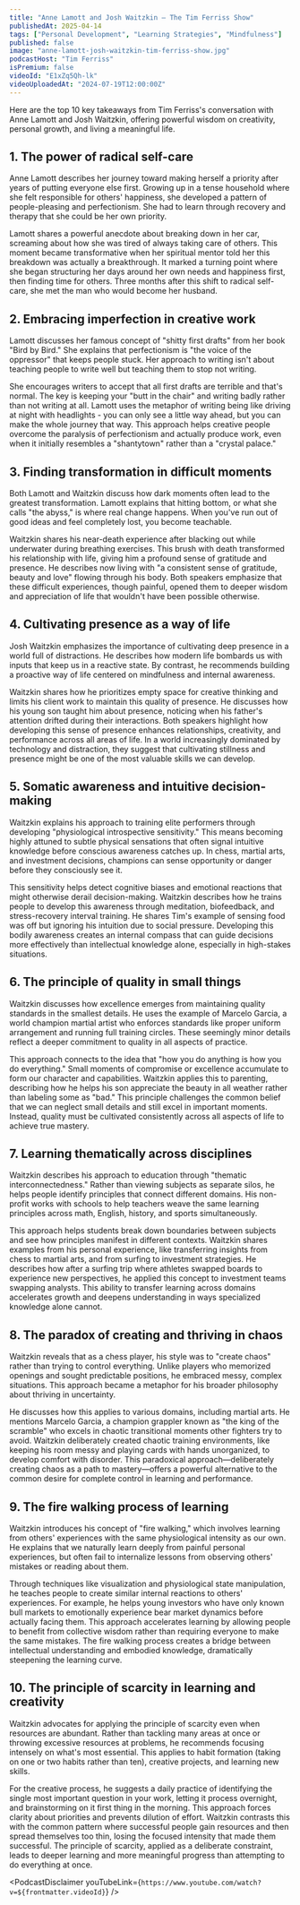 ```yaml
---
title: "Anne Lamott and Josh Waitzkin — The Tim Ferriss Show"
publishedAt: 2025-04-14
tags: ["Personal Development", "Learning Strategies", "Mindfulness"]
published: false
image: "anne-lamott-josh-waitzkin-tim-ferriss-show.jpg"
podcastHost: "Tim Ferriss"
isPremium: false
videoId: "E1xZq5Qh-lk"
videoUploadedAt: "2024-07-19T12:00:00Z"
---
```



<PodcastSummaryPageLayout frontmatter={frontmatter}>

Here are the top 10 key takeaways from Tim Ferriss's conversation with Anne Lamott and Josh Waitzkin, offering powerful wisdom on creativity, personal growth, and living a meaningful life.

## 1. The power of radical self-care

Anne Lamott describes her journey toward making herself a priority after years of putting everyone else first. Growing up in a tense household where she felt responsible for others' happiness, she developed a pattern of people-pleasing and perfectionism. She had to learn through recovery and therapy that she could be her own priority.

Lamott shares a powerful anecdote about breaking down in her car, screaming about how she was tired of always taking care of others. This moment became transformative when her spiritual mentor told her this breakdown was actually a breakthrough. It marked a turning point where she began structuring her days around her own needs and happiness first, then finding time for others. Three months after this shift to radical self-care, she met the man who would become her husband.

## 2. Embracing imperfection in creative work

Lamott discusses her famous concept of "shitty first drafts" from her book "Bird by Bird." She explains that perfectionism is "the voice of the oppressor" that keeps people stuck. Her approach to writing isn't about teaching people to write well but teaching them to stop not writing.

She encourages writers to accept that all first drafts are terrible and that's normal. The key is keeping your "butt in the chair" and writing badly rather than not writing at all. Lamott uses the metaphor of writing being like driving at night with headlights - you can only see a little way ahead, but you can make the whole journey that way. This approach helps creative people overcome the paralysis of perfectionism and actually produce work, even when it initially resembles a "shantytown" rather than a "crystal palace."

## 3. Finding transformation in difficult moments

Both Lamott and Waitzkin discuss how dark moments often lead to the greatest transformation. Lamott explains that hitting bottom, or what she calls "the abyss," is where real change happens. When you've run out of good ideas and feel completely lost, you become teachable.

Waitzkin shares his near-death experience after blacking out while underwater during breathing exercises. This brush with death transformed his relationship with life, giving him a profound sense of gratitude and presence. He describes now living with "a consistent sense of gratitude, beauty and love" flowing through his body. Both speakers emphasize that these difficult experiences, though painful, opened them to deeper wisdom and appreciation of life that wouldn't have been possible otherwise.

## 4. Cultivating presence as a way of life

Josh Waitzkin emphasizes the importance of cultivating deep presence in a world full of distractions. He describes how modern life bombards us with inputs that keep us in a reactive state. By contrast, he recommends building a proactive way of life centered on mindfulness and internal awareness.

Waitzkin shares how he prioritizes empty space for creative thinking and limits his client work to maintain this quality of presence. He discusses how his young son taught him about presence, noticing when his father's attention drifted during their interactions. Both speakers highlight how developing this sense of presence enhances relationships, creativity, and performance across all areas of life. In a world increasingly dominated by technology and distraction, they suggest that cultivating stillness and presence might be one of the most valuable skills we can develop.

## 5. Somatic awareness and intuitive decision-making

Waitzkin explains his approach to training elite performers through developing "physiological introspective sensitivity." This means becoming highly attuned to subtle physical sensations that often signal intuitive knowledge before conscious awareness catches up. In chess, martial arts, and investment decisions, champions can sense opportunity or danger before they consciously see it.

This sensitivity helps detect cognitive biases and emotional reactions that might otherwise derail decision-making. Waitzkin describes how he trains people to develop this awareness through meditation, biofeedback, and stress-recovery interval training. He shares Tim's example of sensing food was off but ignoring his intuition due to social pressure. Developing this bodily awareness creates an internal compass that can guide decisions more effectively than intellectual knowledge alone, especially in high-stakes situations.

## 6. The principle of quality in small things

Waitzkin discusses how excellence emerges from maintaining quality standards in the smallest details. He uses the example of Marcelo Garcia, a world champion martial artist who enforces standards like proper uniform arrangement and running full training circles. These seemingly minor details reflect a deeper commitment to quality in all aspects of practice.

This approach connects to the idea that "how you do anything is how you do everything." Small moments of compromise or excellence accumulate to form our character and capabilities. Waitzkin applies this to parenting, describing how he helps his son appreciate the beauty in all weather rather than labeling some as "bad." This principle challenges the common belief that we can neglect small details and still excel in important moments. Instead, quality must be cultivated consistently across all aspects of life to achieve true mastery.

## 7. Learning thematically across disciplines

Waitzkin describes his approach to education through "thematic interconnectedness." Rather than viewing subjects as separate silos, he helps people identify principles that connect different domains. His non-profit works with schools to help teachers weave the same learning principles across math, English, history, and sports simultaneously.

This approach helps students break down boundaries between subjects and see how principles manifest in different contexts. Waitzkin shares examples from his personal experience, like transferring insights from chess to martial arts, and from surfing to investment strategies. He describes how after a surfing trip where athletes swapped boards to experience new perspectives, he applied this concept to investment teams swapping analysts. This ability to transfer learning across domains accelerates growth and deepens understanding in ways specialized knowledge alone cannot.

## 8. The paradox of creating and thriving in chaos

Waitzkin reveals that as a chess player, his style was to "create chaos" rather than trying to control everything. Unlike players who memorized openings and sought predictable positions, he embraced messy, complex situations. This approach became a metaphor for his broader philosophy about thriving in uncertainty.

He discusses how this applies to various domains, including martial arts. He mentions Marcelo Garcia, a champion grappler known as "the king of the scramble" who excels in chaotic transitional moments other fighters try to avoid. Waitzkin deliberately created chaotic training environments, like keeping his room messy and playing cards with hands unorganized, to develop comfort with disorder. This paradoxical approach—deliberately creating chaos as a path to mastery—offers a powerful alternative to the common desire for complete control in learning and performance.

## 9. The fire walking process of learning

Waitzkin introduces his concept of "fire walking," which involves learning from others' experiences with the same physiological intensity as our own. He explains that we naturally learn deeply from painful personal experiences, but often fail to internalize lessons from observing others' mistakes or reading about them.

Through techniques like visualization and physiological state manipulation, he teaches people to create similar internal reactions to others' experiences. For example, he helps young investors who have only known bull markets to emotionally experience bear market dynamics before actually facing them. This approach accelerates learning by allowing people to benefit from collective wisdom rather than requiring everyone to make the same mistakes. The fire walking process creates a bridge between intellectual understanding and embodied knowledge, dramatically steepening the learning curve.

## 10. The principle of scarcity in learning and creativity

Waitzkin advocates for applying the principle of scarcity even when resources are abundant. Rather than tackling many areas at once or throwing excessive resources at problems, he recommends focusing intensely on what's most essential. This applies to habit formation (taking on one or two habits rather than ten), creative projects, and learning new skills.

For the creative process, he suggests a daily practice of identifying the single most important question in your work, letting it process overnight, and brainstorming on it first thing in the morning. This approach forces clarity about priorities and prevents dilution of effort. Waitzkin contrasts this with the common pattern where successful people gain resources and then spread themselves too thin, losing the focused intensity that made them successful. The principle of scarcity, applied as a deliberate constraint, leads to deeper learning and more meaningful progress than attempting to do everything at once.

<PodcastDisclaimer
  youTubeLink={`https://www.youtube.com/watch?v=${frontmatter.videoId}`}
/>

</PodcastSummaryPageLayout>
